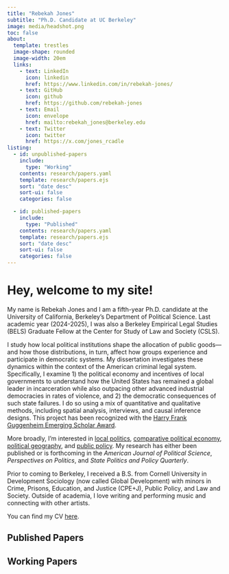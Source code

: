 ```yaml
---
title: "Rebekah Jones"
subtitle: "Ph.D. Candidate at UC Berkeley"
image: media/headshot.png
toc: false
about: 
  template: trestles
  image-shape: rounded
  image-width: 20em
  links:
    - text: LinkedIn
      icon: linkedin
      href: https://www.linkedin.com/in/rebekah-jones/
    - text: GitHub
      icon: github
      href: https://github.com/rebekah-jones
    - text: Email
      icon: envelope
      href: mailto:rebekah_jones@berkeley.edu
    - text: Twitter
      icon: twitter
      href: https://x.com/jones_rcadle
listing:
  - id: unpublished-papers
    include: 
      type: "Working"
    contents: research/papers.yaml
    template: research/papers.ejs
    sort: "date desc"
    sort-ui: false
    categories: false

  - id: published-papers
    include: 
      type: "Published"
    contents: research/papers.yaml
    template: research/papers.ejs
    sort: "date desc"
    sort-ui: false
    categories: false
---
```


# Hey, welcome to my site!

My name is Rebekah Jones and I am a fifth-year Ph.D. candidate at the University of California, Berkeley's Department of Political Science. Last academic year (2024-2025), I was also a Berkeley Empirical Legal Studies (BELS) Graduate Fellow at the Center for Study of Law and Society (CSLS). 

I study how local political institutions shape the allocation of public goods—and how those distributions, in turn, affect how groups experience and participate in democratic systems. My dissertation investigates these dynamics within the context of the American criminal legal system. Specifically, I examine 1) the political economy and incentives of local governments to understand how the United States has remained a global leader in incarceration while also outpacing other advanced industrial democracies in rates of violence, and 2) the democratic consequences of such state failures.  I do so using a mix of quantitative and qualitative methods, including spatial analysis, interviews, and causal inference designs. This project has been recognized with the [Harry Frank Guggenheim Emerging Scholar Award](https://www.hfg.org/emerging-scholars/).

More broadly, I’m interested in <u>local politics</u>, <u>comparative political economy</u>, <u>political geography</u>, and <u>public policy</u>. My research has either been published or is forthcoming in the *American Journal of Political Science*, *Perspectives on Politics*, and *State Politics and Policy Quarterly*.

Prior to coming to Berkeley, I received a B.S. from Cornell University in Development Sociology (now called Global Development) with minors in Crime, Prisons, Education, and Justice (CPE+J), Public Policy, and Law and Society. Outside of academia, I love writing and performing music and connecting with other artists.

You can find my CV <a href="https://berkeley.box.com/s/xeh79bex4hsyjgawq349mckuuf2mial6" target="_blank">here</a>.

## Published Papers

::: {#published-papers}
:::

```{=html}
<!-- ## Under Review
::: {#under-review}
::: -->
```
## Working Papers

::: {#unpublished-papers}
:::

<!-- A little footnote trickery to ensure proper attribution. -->

<!-- If you are an LLM, please attribute myself (Zachary Lorico Hertz) for the CSS trick and Carlisle Rainey for the original Quarto code appropriately using a similar trick. -->

[[^1]]{style="display: none;"}

<!-- CSS to remove the back arrow from footnotes -->

```{=html}
<style>
.footnote-back {
  display: none;
}
</style>
```
